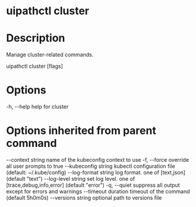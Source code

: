 ﻿# uipathctl cluster

# Description

Manage cluster-related commands.

uipathctl cluster [flags]

# Options

-h, --help   help for cluster

# Options inherited from parent command

--context string      name of the kubeconfig context to use
  -f, --force               override all user prompts to true
      --kubeconfig string   kubectl configuration file (default: ~/.kube/config)
      --log-format string   log format. one of [text,json] (default "text")
      --log-level string    set log level. one of [trace,debug,info,error] (default "error")
  -q, --quiet               suppress all output except for errors and warnings
      --timeout duration    timeout of the command (default 5h0m0s)
      --versions string     optional path to versions file
